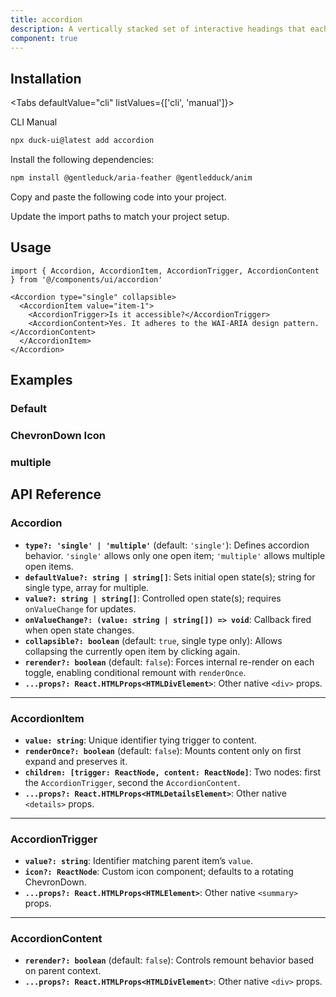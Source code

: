 ```yaml
---
title: accordion
description: A vertically stacked set of interactive headings that each reveal a section of content.
component: true
---
```


<ComponentPreview
  name="accordion-1"
  className="[&_.preview>[data-orientation=vertical]]:sm:max-w-[70%]"
  description="An accordion with three items"
/>

## Installation

<Tabs defaultValue="cli" listValues={['cli', 'manual']}>

<TabsList>
  <TabsTrigger value="cli">CLI</TabsTrigger>
  <TabsTrigger value="manual">Manual</TabsTrigger>
</TabsList>

<TabsContent value="cli">

```bash
npx duck-ui@latest add accordion
```

</TabsContent>

<TabsContent value="manual">

<Steps>

<Step>Install the following dependencies:</Step>

```bash
npm install @gentleduck/aria-feather @gentledduck/anim
```

<Step>Copy and paste the following code into your project.</Step>

<ComponentSource name="accordion" />

<Step>Update the import paths to match your project setup.</Step>

</Steps>

</TabsContent>

</Tabs>

## Usage

```tsx
import { Accordion, AccordionItem, AccordionTrigger, AccordionContent } from '@/components/ui/accordion'
```

```tsx
<Accordion type="single" collapsible>
  <AccordionItem value="item-1">
    <AccordionTrigger>Is it accessible?</AccordionTrigger>
    <AccordionContent>Yes. It adheres to the WAI-ARIA design pattern.</AccordionContent>
  </AccordionItem>
</Accordion>
```

## Examples

### Default

<ComponentPreview
  name="accordion-2"
  description="default accordion"
/>

### ChevronDown Icon

<ComponentPreview
  name="accordion-3"
  description="accordion with chevron icon"
/>

### multiple

<ComponentPreview
  name="accordion-4"
  description="accordion multiple"
/>

## API Reference

### **Accordion**

* **`type?: 'single' | 'multiple'`** (default: `'single'`): Defines accordion behavior. `'single'` allows only one open item; `'multiple'` allows multiple open items.
* **`defaultValue?: string | string[]`**: Sets initial open state(s); string for single type, array for multiple.
* **`value?: string | string[]`**: Controlled open state(s); requires `onValueChange` for updates.
* **`onValueChange?: (value: string | string[]) => void`**: Callback fired when open state changes.
* **`collapsible?: boolean`** (default: `true`, single type only): Allows collapsing the currently open item by clicking again.
* **`rerender?: boolean`** (default: `false`): Forces internal re-render on each toggle, enabling conditional remount with `renderOnce`.
* **`...props?: React.HTMLProps<HTMLDivElement>`**: Other native `<div>` props.

---

### **AccordionItem**

* **`value: string`**: Unique identifier tying trigger to content.
* **`renderOnce?: boolean`** (default: `false`): Mounts content only on first expand and preserves it.
* **`children: [trigger: ReactNode, content: ReactNode]`**: Two nodes: first the `AccordionTrigger`, second the `AccordionContent`.
* **`...props?: React.HTMLProps<HTMLDetailsElement>`**: Other native `<details>` props.

---

### **AccordionTrigger**

* **`value?: string`**: Identifier matching parent item’s `value`.
* **`icon?: ReactNode`**: Custom icon component; defaults to a rotating ChevronDown.
* **`...props?: React.HTMLProps<HTMLElement>`**: Other native `<summary>` props.

---

### **AccordionContent**

* **`rerender?: boolean`** (default: `false`): Controls remount behavior based on parent context.
* **`...props?: React.HTMLProps<HTMLDivElement>`**: Other native `<div>` props.


